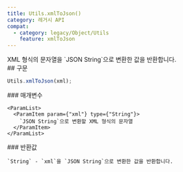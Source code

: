 ```yaml
---
title: Utils.xmlToJson()
category: 레거시 API
compat:
  - category: legacy/Object/Utils
    feature: xmlToJson
---
```


<Section>
  XML 형식의 문자열을 `JSON String`으로 변환한 값을 반환합니다.
</Section>
<Section>
  ## 구문

  ~~~js
  Utils.xmlToJson(xml);
  ~~~

  <Section>
    ### 매개변수

    <ParamList>
      <ParamItem param={"xml"} type={"String"}>
        `JSON String`으로 변환할 XML 형식의 문자열
      </ParamItem>
    </ParamList>
  </Section>
  <Section>
    ### 반환값

    `String` - `xml`을 `JSON String`으로 변환한 값을 반환합니다.
  </Section>
</Section>